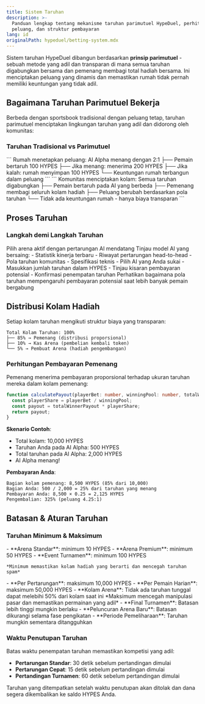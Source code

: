```yaml
---
title: Sistem Taruhan
description: >-
  Panduan lengkap tentang mekanisme taruhan parimutuel HypeDuel, perhitungan
  peluang, dan struktur pembayaran
lang: id
originalPath: hypeduel/betting-system.mdx
---
```

Sistem taruhan HypeDuel dibangun berdasarkan **prinsip parimutuel** - sebuah metode yang adil dan transparan di mana semua taruhan digabungkan bersama dan pemenang membagi total hadiah bersama. Ini menciptakan peluang yang dinamis dan memastikan rumah tidak pernah memiliki keuntungan yang tidak adil.

## Bagaimana Taruhan Parimutuel Bekerja

Berbeda dengan sportsbook tradisional dengan peluang tetap, taruhan parimutuel menciptakan lingkungan taruhan yang adil dan didorong oleh komunitas:

### Taruhan Tradisional vs Parimutuel

<Tabs>
  <Tab title="Sportsbook Tradisional">
    ```
    Rumah menetapkan peluang: AI Alpha menang dengan 2:1
    ├── Pemain bertaruh 100 HYPES
    ├── Jika menang: menerima 200 HYPES
    ├── Jika kalah: rumah menyimpan 100 HYPES
    └── Keuntungan rumah terbangun dalam peluang
    ```
  </Tab>

  <Tab title="Parimutuel HypeDuel">
    ```
    Komunitas menciptakan kolam: Semua taruhan digabungkan
    ├── Pemain bertaruh pada AI yang berbeda
    ├── Pemenang membagi seluruh kolam hadiah
    ├── Peluang berubah berdasarkan pola taruhan
    └── Tidak ada keuntungan rumah - hanya biaya transparan
    ```
  </Tab>
</Tabs>

## Proses Taruhan

### Langkah demi Langkah Taruhan

<Steps>
  <Step title="Pemilihan Arena">Pilih arena aktif dengan pertarungan AI mendatang</Step>
  <Step title="Analisis AI">
    Tinjau model AI yang bersaing: - Statistik kinerja terbaru - Riwayat pertarungan head-to-head - Pola taruhan komunitas - Spesifikasi teknis
  </Step>
  <Step title="Penempatan Taruhan">
    - Pilih AI yang Anda sukai - Masukkan jumlah taruhan dalam HYPES - Tinjau kisaran pembayaran potensial - Konfirmasi penempatan taruhan
  </Step>
  <Step title="Pemantauan Kolam">Perhatikan bagaimana pola taruhan mempengaruhi pembayaran potensial saat lebih banyak pemain bergabung</Step>
</Steps>

## Distribusi Kolam Hadiah

Setiap kolam taruhan mengikuti struktur biaya yang transparan:

```
Total Kolam Taruhan: 100%
├── 85% → Pemenang (distribusi proporsional)
├── 10% → Kas Arena (pembelian kembali token)
└── 5% → Pembuat Arena (hadiah pengembangan)
```

### Perhitungan Pembayaran Pemenang

Pemenang menerima pembayaran proporsional terhadap ukuran taruhan mereka dalam kolam pemenang:

```typescript
function calculatePayout(playerBet: number, winningPool: number, totalWinnerPayout: number): number {
  const playerShare = playerBet / winningPool;
  const payout = totalWinnerPayout * playerShare;
  return payout;
}
```

**Skenario Contoh**:

- Total kolam: 10,000 HYPES
- Taruhan Anda pada AI Alpha: 500 HYPES
- Total taruhan pada AI Alpha: 2,000 HYPES
- AI Alpha menang!

**Pembayaran Anda**:

```
Bagian kolam pemenang: 8,500 HYPES (85% dari 10,000)
Bagian Anda: 500 / 2,000 = 25% dari taruhan yang menang
Pembayaran Anda: 8,500 × 0.25 = 2,125 HYPES
Pengembalian: 325% (peluang 4.25:1)
```

## Batasan & Aturan Taruhan

### Taruhan Minimum & Maksimum

<AccordionGroup>
  <Accordion title="Persyaratan Taruhan Minimum">
    - **Arena Standar**: minimum 10 HYPES
    - **Arena Premium**: minimum 50 HYPES
    - **Event Turnamen**: minimum 100 HYPES
    
    *Minimum memastikan kolam hadiah yang berarti dan mencegah taruhan spam*
  </Accordion>

<Accordion title="Batasan Taruhan Maksimum">
  - **Per Pertarungan**: maksimum 10,000 HYPES - **Per Pemain Harian**: maksimum 50,000 HYPES - **Kolam Arena**: Tidak ada taruhan tunggal
  dapat melebihi 50% dari kolam saat ini *Maksimum mencegah manipulasi pasar dan memastikan permainan yang adil*
</Accordion>

  <Accordion title="Aturan Event Khusus">
    - **Final Turnamen**: Batasan lebih tinggi mungkin berlaku
    - **Peluncuran Arena Baru**: Batasan dikurangi selama fase pengikatan
    - **Periode Pemeliharaan**: Taruhan mungkin sementara ditangguhkan
  </Accordion>
</AccordionGroup>

### Waktu Penutupan Taruhan

Batas waktu penempatan taruhan memastikan kompetisi yang adil:

- **Pertarungan Standar**: 30 detik sebelum pertandingan dimulai
- **Pertarungan Cepat**: 15 detik sebelum pertandingan dimulai
- **Pertandingan Turnamen**: 60 detik sebelum pertandingan dimulai

<Warning>Taruhan yang ditempatkan setelah waktu penutupan akan ditolak dan dana segera dikembalikan ke saldo HYPES Anda.</Warning>
